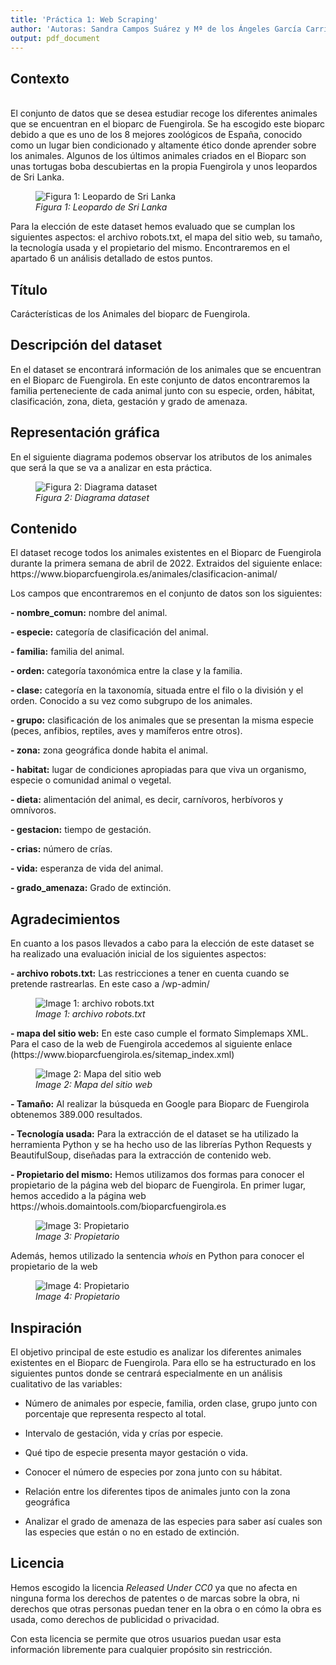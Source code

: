 ---
title: 'Práctica 1: Web Scraping'
author: 'Autoras: Sandra Campos Suárez y Mª de los Ángeles García Carrión'
output: pdf_document
---

## **Contexto**
<br />
El conjunto de datos que se desea estudiar recoge los diferentes animales que se encuentran en el bioparc de Fuengirola. Se ha escogido este bioparc debido a que es uno de los 8 mejores zoológicos de España, conocido como un lugar bien condicionado y altamente ético donde aprender sobre los animales. Algunos de los últimos animales criados en el Bioparc son unas tortugas boba descubiertas en la propia Fuengirola y unos leopardos de Sri Lanka.

![*Figura 1: Leopardo de Sri Lanka*](C:/Users/Marian/Desktop/Máster/Fundamentos/image/image_leopardo.jpg)

Para la elección de este dataset hemos evaluado que se cumplan los siguientes aspectos: el archivo robots.txt, el mapa del sitio web, su tamaño, la tecnología usada y el propietario del mismo. Encontraremos en el apartado 6 un análisis detallado de estos puntos.


## **Título**

Carácterísticas de los Animales del bioparc de Fuengirola.

## **Descripción del dataset**


En el dataset se encontrará información de los animales que se encuentran en el Bioparc de Fuengirola. En este conjunto de datos encontraremos la familia perteneciente de cada animal junto con su especie, orden, hábitat, clasificación, zona, dieta, gestación y grado de amenaza.


## **Representación gráfica**

En el siguiente diagrama podemos observar los atributos de los animales que será la que se va a analizar en esta práctica. 

![*Figura 2: Diagrama dataset*](C:/Users/Marian/Desktop/Máster/Fundamentos/image/image_diag.png)


## **Contenido**

El dataset recoge todos los animales existentes en el Bioparc de Fuengirola durante la primera semana de abril de 2022. Extraidos del siguiente enlace: https://www.bioparcfuengirola.es/animales/clasificacion-animal/ 

Los campos que encontraremos en el conjunto de datos son los siguientes:

 **- nombre_comun:** nombre del animal. 
 
 **- especie:** categoría de clasificación del animal. 
 
 **- familia:** familia del animal. 
 
 **- orden:** categoría taxonómica entre la clase y la familia. 
 
 **- clase:** categoría en la taxonomía, situada entre el filo o la división y el orden. Conocido a su vez como subgrupo de los animales.
 
 **- grupo:** clasificación de los animales que se presentan la misma especie (peces, anfibios, reptiles, aves y mamíferos entre otros).
 
 **- zona:** zona geográfica donde habita el animal.
 
 **- habitat:** lugar de condiciones apropiadas para que viva un organismo, especie o comunidad animal o vegetal.
 
 **- dieta:** alimentación del animal, es decir, carnívoros, herbívoros y omnívoros.
 
 **- gestacion:** tiempo de gestación.
 
 **- crias:** número de crías.
 
 **- vida:** esperanza de vida del animal.
 
 **- grado_amenaza:** Grado de extinción.


## **Agradecimientos**


En cuanto a los pasos llevados a cabo para la elección de este dataset se ha realizado una evaluación inicial de los siguientes aspectos:

 **- archivo robots.txt:** Las restricciones a tener en cuenta cuando se pretende rastrearlas. En este caso a /wp-admin/
 
   ![*Image 1: archivo robots.txt*](C:/Users/Marian/Desktop/Máster/Fundamentos/image/image_rob.png)
  
 **- mapa del sitio web:** En este caso cumple el formato Simplemaps XML. Para el caso de la web de Fuengirola accedemos al siguiente enlace (https://www.bioparcfuengirola.es/sitemap_index.xml)
 
 ![*Image 2: Mapa del sitio web*](C:/Users/Marian/Desktop/Máster/Fundamentos/image/image_sitemap.png)
 
 **- Tamaño:** Al realizar la búsqueda en Google para Bioparc de Fuengirola obtenemos 389.000 resultados.
 
 **- Tecnología usada:** Para la extracción de el dataset se ha utilizado la herramienta Python y se ha hecho uso de las librerías Python Requests y BeautifulSoup, diseñadas para la extracción de contenido web.

 **- Propietario del mismo:** Hemos utilizamos dos formas para conocer el propietario de la página web del bioparc de Fuengirola. En primer lugar, hemos accedido a la página web https://whois.domaintools.com/bioparcfuengirola.es 
 
 ![*Image 3: Propietario*](C:/Users/Marian/Desktop/Máster/Fundamentos/image/image1_domain.png)
 
 Además, hemos utilizado la sentencia *whois* en Python para conocer el propietario de la web
 
 ![*Image 4: Propietario*](C:/Users/Marian/Desktop/Máster/Fundamentos/image/image2_domain.png)
 

## **Inspiración**

El objetivo principal de este estudio es analizar los diferentes animales existentes en el Bioparc de Fuengirola. Para ello se ha estructurado en los siguientes puntos donde se centrará especialmente en un análisis cualitativo de las variables:

- Número de animales por especie, familia, orden clase, grupo junto con porcentaje que representa respecto al total.
      
- Intervalo de gestación, vida y crías por especie.

- Qué tipo de especie presenta mayor gestación o vida. 

- Conocer el número de especies por zona junto con su hábitat.

- Relación entre los diferentes tipos de animales junto con la zona geográfica

- Analizar el grado de amenaza de las especies para saber así cuales son las especies que están o no en estado de extinción.

## **Licencia**

Hemos escogido la licencia *Released Under CC0* ya que no afecta en ninguna forma los derechos de patentes o de marcas sobre la obra, ni derechos que otras personas puedan tener en la obra o en cómo la obra es usada, como derechos de publicidad o privacidad.

Con esta licencia se permite que otros usuarios puedan usar esta información libremente para cualquier propósito sin restricción.



